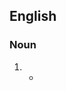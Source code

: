 ==English==
{{wikipedia|lang=en}}

===Noun===
{{en-noun}}

# {{initialism of|en|w:International Mobile Equipment Identity}}
#* {{quote-book|en|year=2021|author=[[w:Ben Aaronovitch|Ben Aaronovitch]]|title=What Abigail Did That Summer|publisher=Gollancz|page=102|passage=I pulled my precious emergency burner phone out of my backpack, because the Feds can track your SIM card and the '''IMEI''' number that identifies your phone.}}